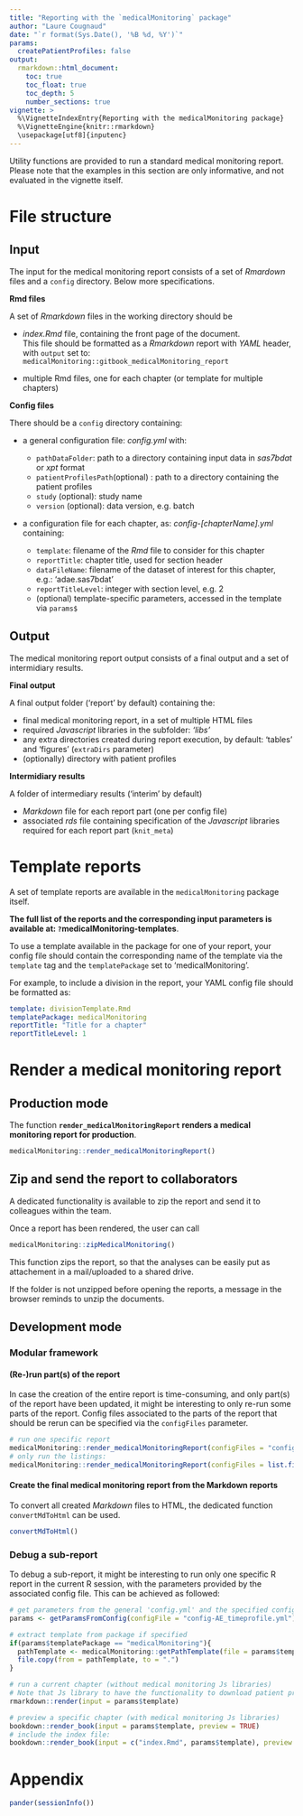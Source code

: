 ```yaml
---
title: "Reporting with the `medicalMonitoring` package"
author: "Laure Cougnaud"
date: "`r format(Sys.Date(), '%B %d, %Y')`"
params:
  createPatientProfiles: false
output: 
  rmarkdown::html_document:
    toc: true
    toc_float: true
    toc_depth: 5
    number_sections: true
vignette: >
  %\VignetteIndexEntry{Reporting with the medicalMonitoring package}
  %\VignetteEngine{knitr::rmarkdown}
  \usepackage[utf8]{inputenc}
---
```



Utility functions are provided to run a standard medical monitoring report.
Please note that the examples in this section are only informative, and not
evaluated in the vignette itself.

# File structure

## Input

The input for the medical monitoring report consists of a set of _Rmardown_
files and a `config` directory. Below more specifications.

**Rmd files**

A set of _Rmarkdown_ files in the working directory should be

* _index.Rmd_ file, containing the front page of the document.  
This file should be formatted as a _Rmarkdown_ report with _YAML_ header, with
  `output` set to: `medicalMonitoring::gitbook_medicalMonitoring_report`

* multiple Rmd files, one for each chapter (or template for multiple chapters)

**Config files**

There should be a `config` directory containing:

* a general configuration file: _config.yml_ with:
    
    + `pathDataFolder`: path to a directory containing input data in _sas7bdat_
           or _xpt_ format
    + `patientProfilesPath`(optional) : path to a directory containing the
      patient profiles
    + `study` (optional): study name
    + `version` (optional): data version, e.g. batch
    
* a configuration file for each chapter, as: _config-[chapterName].yml_
  containing:
    + `template`: filename of the _Rmd_ file to consider for this chapter
    + `reportTitle`: chapter title, used for section header
    + `dataFileName`: filename of the dataset of interest for this chapter,
      e.g.: 'adae.sas7bdat'
    + `reportTitleLevel`: integer with section level, e.g. 2
    + (optional) template-specific parameters, accessed in the template   via
      `params$`
        
## Output

The medical monitoring report output consists of a final output and a set of
intermidiary results.

**Final output**

A final output folder ('report' by default) containing the:

* final medical monitoring report, in a set of multiple HTML files
* required _Javascript_ libraries in the subfolder: _'libs'_
* any extra directories created during report execution, by   default: 'tables'
  and 'figures' (`extraDirs` parameter)
* (optionally) directory with patient profiles

**Intermidiary results**

A folder of intermediary results ('interim' by default)

* _Markdown_ file for each report part (one per config file)
*  associated _rds_ file containing specification of the  _Javascript_ libraries
   required for each report part (`knit_meta`)
    
# Template reports

A set of template reports are available in the `medicalMonitoring` package
itself.

**The full list of the reports and the corresponding input parameters is
available at: `? `medicalMonitoring-templates` `**.

To use a template available in the package for one of your report, your config
file should contain the corresponding name of the template via the `template`
tag and the `templatePackage` set to 'medicalMonitoring'.

For example, to include a division in the report, your YAML config file should
be formatted as:

```yaml
template: divisionTemplate.Rmd
templatePackage: medicalMonitoring
reportTitle: "Title for a chapter"
reportTitleLevel: 1
```

# Render a medical monitoring report

## Production mode

The function **`render_medicalMonitoringReport` renders a medical monitoring
report for production**.

```r

medicalMonitoring::render_medicalMonitoringReport()

```

## Zip and send the report to collaborators

A dedicated functionality is available to zip the report and send it to
colleagues within the team.

Once a report has been rendered, the user can call

```r

medicalMonitoring::zipMedicalMonitoring()

```

This function zips the report, so that the analyses can be easily put as
attachement in a mail/uploaded to a shared drive.

If the folder is not unzipped before opening the reports, a message in the
browser reminds to unzip the documents.


## Development mode

### Modular framework

#### (Re-)run part(s) of the report

In case the creation of the entire report is time-consuming, and only part(s) of
the report have been updated, it might be interesting to only re-run some parts
of the report. Config files associated to the parts of the report that should be
rerun can be specified via the `configFiles` parameter.

```r
# run one specific report
medicalMonitoring::render_medicalMonitoringReport(configFiles = "config-AE_timeprofile.yml")
# only run the listings:
medicalMonitoring::render_medicalMonitoringReport(configFiles = list.files(pattern = "listing", "config"))
```

#### Create the final medical monitoring report from the Markdown reports

To convert all created _Markdown_ files to HTML, the dedicated function
`convertMdToHtml` can be used.

```r

convertMdToHtml()

```

### Debug a sub-report

To debug a sub-report, it might be interesting to run only one specific R report
in the current R session, with the parameters provided by the associated config
file. This can be achieved as followed:

```r

# get parameters from the general 'config.yml' and the specified config file
params <- getParamsFromConfig(configFile = "config-AE_timeprofile.yml")

# extract template from package if specified
if(params$templatePackage == "medicalMonitoring"){
  pathTemplate <- medicalMonitoring::getPathTemplate(file = params$template)
  file.copy(from = pathTemplate, to = ".")
}

# run a current chapter (without medical monitoring Js libraries)
# Note that Js library to have the functionality to download patient profiles is not imported
rmarkdown::render(input = params$template)

# preview a specific chapter (with medical monitoring Js libraries)
bookdown::render_book(input = params$template, preview = TRUE)
# include the index file:
bookdown::render_book(input = c("index.Rmd", params$template), preview = TRUE)

```

# Appendix

```r

pander(sessionInfo())

```